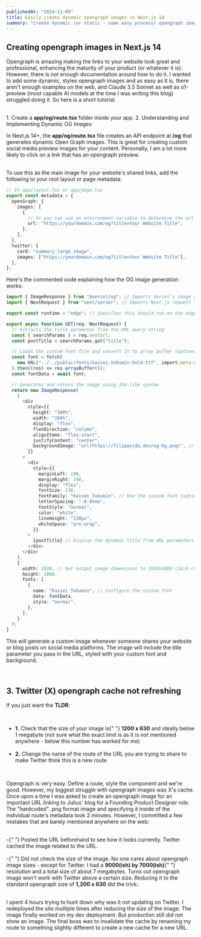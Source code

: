 ```yaml
---
publishedAt: "2024-11-09"
title: Easily create dynamic opengraph images in Next.js 14
summary: "Create dynamic (or static - same easy process) opengraph images in Next.js 14"
---
```


## Creating opengraph images in Next.js 14

Opengraph is amazing making the links to your website look great and professional, enhancing the maturity of your product (or whatever it is).
However, there is not enough documentation around how to do it. I wanted to add some dynamic, styles opengraph images and as easy as it is, there aren't
enough examples on the web, and Claude 3.5 Sonnet as well as o1-preview (most capable AI models at the time I was writing this blog) struggled doing it. So here is a short
tutorial.

<br />
1. Create a <strong>app/og/route.tsx</strong> folder inside your app. 2. Understanding
and Implementing Dynamic OG Images

In Next.js 14+, the <strong>app/og/route.tsx</strong> file creates an API endpoint at <strong>/og</strong> that generates dynamic Open Graph images. This is great for creating custom social media preview images for your content.
Personally, I am a lot more likely to click on a link that has an opengraph preview.

<br />
To use this as the main image for your website's shared links, add the following
to your root layout or page metadata:

```typescript
// In app/layout.tsx or app/page.tsx
export const metadata = {
  openGraph: {
    images: [
      {
        // Or you can use an environment variable to determine the url (probably a better practice)
        url: "https://yourdomain.com/og?title=Your Website Title",
      },
    ],
  },
  twitter: {
    card: "summary_large_image",
    images: ["https://yourdomain.com/og?title=Your Website Title"],
  },
};
```

Here's the commented code explaining how the OG image generation works:

```typescript
import { ImageResponse } from "@vercel/og"; // Imports Vercel's image generation component
import { NextRequest } from "next/server"; // Imports Next.js request type

export const runtime = "edge"; // Specifies this should run on the edge runtime for better performance

export async function GET(req: NextRequest) {
  // Extracts the title parameter from the URL query string
  const { searchParams } = req.nextUrl;
  const postTitle = searchParams.get("title");

  // Loads the custom font file and convert it to array buffer (optional)
  const font = fetch(
    new URL("../../public/fonts/kaisei-tokumin-bold.ttf", import.meta.url)
  ).then((res) => res.arrayBuffer());
  const fontData = await font;

  // Generates and return the image using JSX-like syntax
  return new ImageResponse(
    (
      <div
        style={{
          height: "100%",
          width: "100%",
          display: "flex",
          flexDirection: "column",
          alignItems: "flex-start",
          justifyContent: "center",
          backgroundImage: "url(https://filipwojda.dev/og-bg.png)", // Custom background image
        }}
      >
        <div
          style={{
            marginLeft: 190,
            marginRight: 190,
            display: "flex",
            fontSize: 130,
            fontFamily: "Kaisei Tokumin", // Use the custom font (optional)
            letterSpacing: "-0.05em",
            fontStyle: "normal",
            color: "white",
            lineHeight: "120px",
            whiteSpace: "pre-wrap",
          }}
        >
          {postTitle} // Display the dynamic title from URL parameters
        </div>
      </div>
    ),
    {
      width: 1920, // Set output image dimensions to 1920x1080 (16:9 ratio)
      height: 1080,
      fonts: [
        {
          name: "Kaisei Tokumin", // Configure the custom font
          data: fontData,
          style: "normal",
        },
      ],
    }
  );
}
```

This will generate a custom image whenever someone shares your website or blog posts on social media platforms.
The image will include the title parameter you pass in the URL, styled with your custom font and background.

<br />

## 3. Twitter (X) opengraph cache not refreshing

If you just want the <strong>TLDR</strong>:

<br />

<ul>
  <li>
    <strong>1.</strong> Check that the size of your image is{" "}
    <strong>1200 x 630</strong> and ideally below 1 megabyte (not sure what the
    exact limit is as it is not mentioned anywhere - below this number has
    worked for me)
  </li>
  <br />
  <li>
    <strong>2.</strong> Change the name of the route of the URL you are trying
    to share to make Twitter think this is a new route
  </li>
</ul> <br />

Opengraph is very easy. Define a route, style the component and we're good. However,
my biggest struggle with opengraph images was X's cache. Once upon a time I was asked
to create an opengraph image for an important URL linking to Julius' blog for a Founding
Product Designer role. The "hardcoded" .png format image and specifying it inside
of the individual route's metadata took 2 minutes. However, I committed a few mistakes
that are barely mentioned anywhere on the web:

<br />

<div className="flex flex-row gap-2">
  <span>-</span>{" "}
  <span>
    Posted the URL beforehand to see how it looks currently. Twitter cached the
    image related to the URL.
  </span>
</div>
<br />
<div className="flex flex-row gap-2">
  <span>-</span>{" "}
  <span>
    Did not check the size of the image. No one cares about opengraph image
    sizes - except for Twitter. I had a <strong>9000(ish) by 7000(ish)</strong>{" "}
    resolution and a total size of about 7 megabytes. Turns out opengraph image
    won't work with Twitter above a certain size. Reducing it to the standard
    opengraph size of <strong>1,200 x 630</strong> did the trick.
  </span>
</div>
<br />

I spent 4 hours trying to hunt down why was it not updating on Twitter. I redeployed the site multiple times after reducing the size of the image. The image finally worked on my dev deployment.
But production still did not show an image. The final boss was to invalidate the cache by renaming my route to something slightly different to create a new cache for a new URL.
